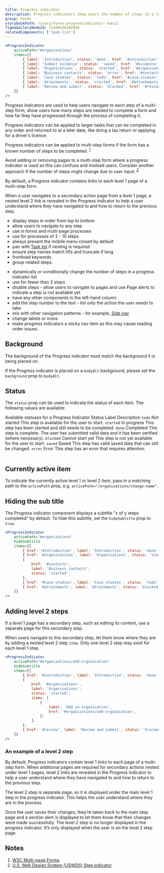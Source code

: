 ```yaml
---
title: Progress indicator
description: Progress indicators show users the number of steps in a task, where they are up to in the process and how much is left to do.
group: Forms
storybookPath: /story/forms-progressindicator--basic
figmaGalleryNodeId: 12444%3A100448
relatedComponents: ['task-list']
---
```


```jsx live
<ProgressIndicator
	activePath="#organisations"
	items={[
		{ label: 'Introduction', status: 'done', href: '#introduction' },
		{ label: 'Submit evidence', status: 'saved', href: '#evidence' },
		{ label: 'Organisations', status: 'started', href: '#organisations' },
		{ label: 'Business contacts', status: 'error', href: '#contacts' },
		{ label: 'Case studies', status: 'todo', href: '#case-studies' },
		{ label: 'Attachments', status: 'started', href: '#attachments' },
		{ label: 'Review and submit', status: 'blocked', href: '#review' },
	]}
/>
```

Progress indicators are used to help users navigate to each step of a multi-step form, show users how many steps are needed to complete a form and how far they have progressed through the process of completing it.

Progress indicators can be applied to larger tasks that can be completed in any order and returned to at a later date, like doing a tax return or applying for a driver’s licence.

Progress indicators can be applied to multi-step forms if the form has a known number of steps to be completed. <sup><a href="#cite-1">1</a></sup>

Avoid adding or removing pages to a multi-step form where a progress indicator is used as this can confuse and mislead users. Consider another approach if the number of steps might change due to user input. <sup><a href="#cite-2">2</a></sup>

By default, a Progress indicator contains links to each level 1 page of a multi-step form.

When a user navigates to a secondary action page from a level 1 page, a nested level 2 link is revealed in the Progress indicator to help a user understand where they have navigated to and how to return to the previous step.

<DoHeading />

- display steps in order from top to bottom
- allow users to navigate to any step
- use in forms and multi-page processes
- use for processes of 2 - 10 steps
- always present the mobile menu closed by default
- pair with [Task list](/components/task-list) if nesting is required
- ensure step names match H1s and truncate if long
- frontload keywords
- group related steps.

<DontHeading />

- dynamically or conditionally change the number of steps in a progress indicator list
- use for fewer than 2 steps
- disable steps - allow users to navigate to pages and use Page alerts to indicate a step is not available yet
- have any other components in the left-hand column
- add the step number to the text - list only the action the user needs to take
- mix with other navigation patterns - for example, [Side nav](/components/side-nav)
- change labels or icons
- make progress indicators a sticky nav item as this may cause reading order issues.

## Background

The background of the Progress indicator must match the background it is being placed on.

If the Progress indicator is placed on a `bodyAlt` background, please set the `background` prop to `bodyAlt`.

## Status

The `status` prop can be used to indicate the status of each item. The following values are available:

<Table>
	<TableCaption>Available statuses for a Progress Indicator</TableCaption>
	<TableHead>
		<TableRow>
			<TableHeader scope="col">Status</TableHeader>
			<TableHeader scope="col">Label</TableHeader>
			<TableHeader scope="col">Description</TableHeader>
		</TableRow>
	</TableHead>
	<TableBody>
		<TableRow>
			<TableCell>
				<code>todo</code>
			</TableCell>
			<TableCell>Not started</TableCell>
			<TableCell>This step is available for the user to start.</TableCell>
		</TableRow>
		<TableRow>
			<TableCell>
				<code>started</code>
			</TableCell>
			<TableCell>In progress</TableCell>
			<TableCell>
				This step has been started and still needs to be completed.
			</TableCell>
		</TableRow>
		<TableRow>
			<TableCell>
				<code>done</code>
			</TableCell>
			<TableCell>Completed</TableCell>
			<TableCell>
				This step is complete. The user has submitted valid data and it has been
				verified (where necessary).
			</TableCell>
		</TableRow>
		<TableRow>
			<TableCell>
				<code>blocked</code>
			</TableCell>
			<TableCell>Cannot start yet</TableCell>
			<TableCell>
				This step is not yet available for the user to start.
			</TableCell>
		</TableRow>
		<TableRow>
			<TableCell>
				<code>saved</code>
			</TableCell>
			<TableCell>Saved</TableCell>
			<TableCell>
				This step has valid saved data that can still be changed.
			</TableCell>
		</TableRow>
		<TableRow>
			<TableCell>
				<code>error</code>
			</TableCell>
			<TableCell>Error</TableCell>
			<TableCell>This step has an error that requires attention.</TableCell>
		</TableRow>
	</TableBody>
</Table>

## Currently active item

To indicate the currently active level 1 or level 2 item, pass in a matching path to the `activePath` prop, e.g. `activePath="/organisations/change-name"`.

## Hiding the sub title

The Progress indicator component displays a subtitle "x of y steps completed" by default. To hide this subtitle, set the `hideSubtitle` prop to `true`.

```jsx live
<ProgressIndicator
	activePath="#organisations"
	hideSubtitle
	items={[
		{ href: '#introduction', label: 'Introduction', status: 'done' },
		{ href: '#organisations', label: 'Organisations', status: 'started' },
		{
			href: '#contacts',
			label: 'Business contacts',
			status: 'started',
		},
		{ href: '#case-studies', label: 'Case studies', status: 'todo' },
		{ href: '#attachments', label: 'Attachments', status: 'blocked' },
	]}
/>
```

## Adding level 2 steps

If a level 1 page has a secondary step, such as editing its content, use a separate page for this secondary step.

When users navigate to this secondary step, let them know where they are by adding a nested level 2 step `item`. Only one level 2 step may exist for each level 1 step.

```jsx live
<ProgressIndicator
	activePath="#organisations/add-organisation"
	hideSubtitle
	items={[
		{ href: '#introduction', label: 'Introduction', status: 'done' },
		{
			href: '#organisations',
			label: 'Organisations',
			status: 'started',
			items: [
				{
					label: 'Add an organisation',
					href: '#organisations/add-organisation',
				},
			],
		},
		{ href: '#review', label: 'Review and submit', status: 'blocked' },
	]}
/>
```

### An example of a level 2 step

By default, Progress indicators contain level 1 links to each page of a multi-step form. When additional pages are required for secondary actions nested under level 1 pages, level 2 links are revealed in the Progress indicator to help a user understand where they have navigated to and how to return to the previous step.

<ImageWithBorder src="/img/progress-indicator-level-two--1.png" alt="" />

The level 2 step is separate page, so it is displayed under the main level 1 step in the progress indicator. This helps the user understand where they are in the process.

<ImageWithBorder src="/img/progress-indicator-level-two--2.png" alt="" />

Once the user saves their changes, they’re taken back to the main step page and a section alert is displayed to let them know that their changes were made successfully. The level 2 step is no longer displayed in the progress indicator. It’s only displayed when the user is on the level 2 step page.

<ImageWithBorder src="/img/progress-indicator-level-two--3.png" alt="" />

## Notes

<ol>
	<li id="cite-1">
		<a href="https://www.w3.org/WAI/tutorials/forms/multi-page/#using-step-by-step-indicator">
			W3C Multi-page Forms
		</a>
	</li>
	<li id="cite-2">
		<a href="https://designsystem.digital.gov/components/step-indicator">
			U.S. Web Design System (USWDS) Step indicator
		</a>
	</li>
</ol>
